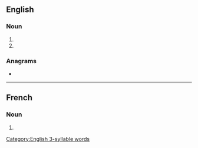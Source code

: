 ==English==

===Noun===
{{head|en|noun plural form}}

# {{plural of|calorie|lang=en}}
# {{plural of|calory|lang=en}}

===Anagrams===
* {{anagrams|en|carioles|coralise|escorial|scariole}}

[[Category:English 3-syllable words]]

----

==French==

===Noun===
{{head|fr|noun plural form|g=f}}

# {{plural of|calorie|lang=fr}}